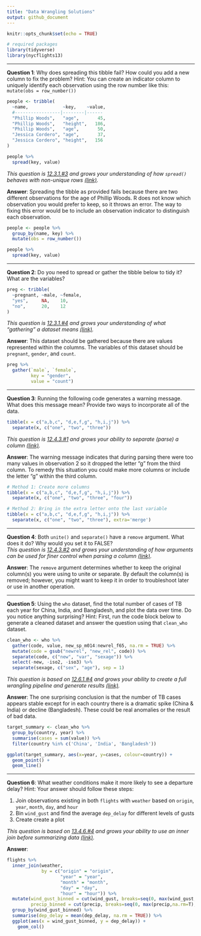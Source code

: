 ```yaml
---
title: "Data Wrangling Solutions"
output: github_document
---
```


```r
knitr::opts_chunk$set(echo = TRUE)
```

```r
# required packages
library(tidyverse)
library(nycflights13)
```

--- 

**Question 1**:
Why does spreading this tibble fail? How could you add a new column to fix the problem? 
Hint: You can create an indicator column to uniquely identify each observation using 
the row number like this: `mutate(obs = row_number())`

```r
people <- tribble(
  ~name,             ~key,    ~value,
  #-----------------|--------|------
  "Phillip Woods",   "age",       45,
  "Phillip Woods",   "height",   186,
  "Phillip Woods",   "age",       50,
  "Jessica Cordero", "age",       37,
  "Jessica Cordero", "height",   156
)

people %>% 
  spread(key, value)
```

*This question is [12.3.1.#3](http://r4ds.had.co.nz/tidy-data.html#exercises-22) and grows your understanding of how `spread()` behaves with non-unique rows [(link)](http://r4ds.had.co.nz/tidy-data.html#spreading).*

**Answer**:
Spreading the tibble as provided fails because there are two different observations 
for the age of Phillip Woods. R does not know which observation you would prefer 
to keep, so it throws an error. The way to fixing this error would be to 
include an observation indicator to distinguish each observation.

```r
people <- people %>% 
  group_by(name, key) %>% 
  mutate(obs = row_number())

people %>% 
  spread(key, value)
```

---

**Question 2**:
Do you need to spread or gather the tibble below to tidy it? What are the variables?

```r
preg <- tribble(
  ~pregnant, ~male, ~female,
  "yes",     NA,    10,
  "no",      20,    12
)
```

*This question is [12.3.1.#4](http://r4ds.had.co.nz/tidy-data.html#exercises-22) and grows your understanding of what "gathering" a dataset means [(link)](http://r4ds.had.co.nz/tidy-data.html#gathering).*

**Answer**:
This dataset should be gathered because there are values represented within the 
columns. The variables of this dataset should be `pregnant`, `gender`, and `count`.

```r
preg %>% 
  gather(`male`, `female`, 
         key = "gender", 
         value = "count")
```

---

**Question 3**:
Running the following code generates a warning message. What does this message 
mean? Provide two ways to incorporate all of the data.

```r
tibble(x = c("a,b,c", "d,e,f,g", "h,i,j")) %>% 
  separate(x, c("one", "two", "three"))
```

*This question is [12.4.3.#1](http://r4ds.had.co.nz/tidy-data.html#exercises-23) and grows your ability to separate (parse) a column [(link)](http://r4ds.had.co.nz/tidy-data.html#separate).*

**Answer**:
The warning message indicates that during parsing there were too many values in 
observation 2 so it dropped the letter "g" from the third column. To remedy this 
situation you could make more columns or include the letter "g" within the third 
column.

```r
# Method 1: Create more columns
tibble(x = c("a,b,c", "d,e,f,g", "h,i,j")) %>% 
  separate(x, c("one", "two", "three", "four"))

# Method 2: Bring in the extra letter onto the last variable
tibble(x = c("a,b,c", "d,e,f,g", "h,i,j")) %>% 
  separate(x, c("one", "two", "three"), extra='merge')
```

---

**Question 4**:
Both `unite()` and `separate()` have a `remove` argument. What does it do? Why would 
you set it to FALSE?  
*This question is [12.4.3.#2](http://r4ds.had.co.nz/tidy-data.html#exercises-23) and grows your understanding of how arguments can be used for finer control when parsing a column [(link)](http://r4ds.had.co.nz/tidy-data.html#spreading-and-gathering).*

**Answer**:
The `remove` argument determines whether to keep the original column(s) you were 
using to unite or separate. By default the column(s) is removed; however, you 
might want to keep it in order to troubleshoot later or use in another operation.

---

**Question 5**:
Using the `who` dataset, find the total number of cases of TB each year for China, 
India, and Bangladesh, and plot the data over time. Do you notice anything surprising? 
Hint: First, run the code block below to generate a cleaned dataset and answer 
the question using that `clean_who` dataset.  

```r
clean_who <- who %>%
  gather(code, value, new_sp_m014:newrel_f65, na.rm = TRUE) %>% 
  mutate(code = gsub("newrel", "new_rel", code)) %>%
  separate(code, c("new", "var", "sexage")) %>% 
  select(-new, -iso2, -iso3) %>% 
  separate(sexage, c("sex", "age"), sep = 1)
```

*This question is based on [12.6.1.#4](http://r4ds.had.co.nz/tidy-data.html#exercises-25) and grows your ability to create a full wrangling pipeline and generate results [(link)](http://r4ds.had.co.nz/tidy-data.html#case-study).*

**Answer**:
The one surprising conclusion is that the number of TB cases appears stable 
except for in each country there is a dramatic spike (China & India) or decline 
(Bangladesh). These could be real anomalies or the result of bad data.

```r
target_summary <- clean_who %>%
  group_by(country, year) %>%
  summarise(cases = sum(value)) %>%
  filter(country %in% c('China', 'India', 'Bangladesh')) 

ggplot(target_summary, aes(x=year, y=cases, colour=country)) + 
  geom_point() + 
  geom_line()
```

---

**Question 6**:
What weather conditions make it more likely to see a departure delay? Hint: Your 
answer should follow these steps:

1. Join observations existing in both `flights` with `weather` based on `origin`, 
`year`, `month`, `day`, and `hour`
2. Bin `wind_gust` and find the average `dep_delay` for different levels of gusts
3. Create create a plot

*This question is based on [13.4.6.#4](http://r4ds.had.co.nz/relational-data.html#exercises-28) and grows your ability to use an inner join before summarizing data [(link)](http://r4ds.had.co.nz/relational-data.html#inner-join).*

**Answer**: 
```r
flights %>%
  inner_join(weather, 
             by = c("origin" = "origin",
                    "year" = "year",
                    "month" = "month",
                    "day" = "day",
                    "hour" = "hour")) %>%
  mutate(wind_gust_binned = cut(wind_gust, breaks=seq(0, max(wind_gust,na.rm=T), 5)), 
         precip_binned = cut(precip, breaks=seq(0, max(precip,na.rm=T), .05))) %>%
  group_by(wind_gust_binned) %>%
  summarise(dep_delay = mean(dep_delay, na.rm = TRUE)) %>%
  ggplot(aes(x = wind_gust_binned, y = dep_delay)) +
    geom_col()
```
